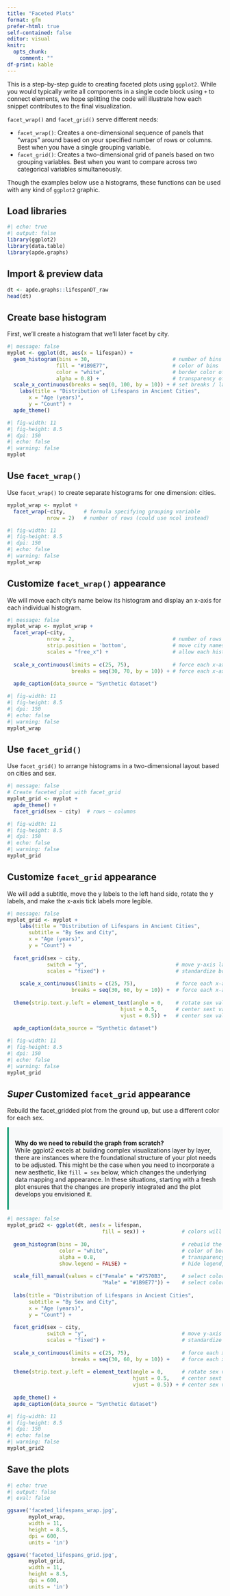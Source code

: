 ```yaml
---
title: "Faceted Plots"
format: gfm
prefer-html: true
self-contained: false
editor: visual
knitr:
  opts_chunk:
    comment: ""
df-print: kable
---
```


This is a step-by-step guide to creating faceted plots using `ggplot2`. While you would typically write all components in a single code block using `+` to connect elements, we hope splitting the code will illustrate how each snippet contributes to the final visualization.

`facet_wrap()` and `facet_grid()` serve different needs:

-   `facet_wrap()`: Creates a one-dimensional sequence of panels that "wraps" around based on your specified number of rows or columns. Best when you have a single grouping variable.
-   `facet_grid()`: Creates a two-dimensional grid of panels based on two grouping variables. Best when you want to compare across two categorical variables simultaneously.

Though the examples below use a histograms, these functions can be used with any kind of `ggplot2` graphic.

## Load libraries

```r
#| echo: true
#| output: false
library(ggplot2)
library(data.table)
library(apde.graphs)
```

## Import & preview data

```r
dt <- apde.graphs::lifespanDT_raw
head(dt)
```

## Create base histogram

First, we'll create a histogram that we'll later facet by city.

```r
#| message: false
myplot <- ggplot(dt, aes(x = lifespan)) +
  geom_histogram(bins = 30,                           # number of bins
                fill = "#1B9E77",                     # color of bins
                color = "white",                      # border color of bins
                alpha = 0.8) +                        # transparency of bins
  scale_x_continuous(breaks = seq(0, 100, by = 10)) + # set breaks / labels every 10 years
    labs(title = "Distribution of Lifespans in Ancient Cities",
       x = "Age (years)",
       y = "Count") +
  apde_theme()
```

```r
#| fig-width: 11 
#| fig-height: 8.5
#| dpi: 150
#| echo: false
#| warning: false
myplot
```

## Use `facet_wrap()`

Use `facet_wrap()` to create separate histograms for one dimension: cities.

```r
myplot_wrap <- myplot +
  facet_wrap(~city,      # formula specifying grouping variable
             nrow = 2)   # number of rows (could use ncol instead)
```

```r
#| fig-width: 11 
#| fig-height: 8.5
#| dpi: 150
#| echo: false
#| warning: false
myplot_wrap
```

## Customize `facet_wrap()` appearance

We will move each city's name below its histogram and display an x-axis for each individual histogram.

```r
#| message: false
myplot_wrap <- myplot_wrap +
  facet_wrap(~city,
             nrow = 2,                                # number of rows (could use ncol instead)
             strip.position = 'bottom',               # move city names below each histogram 
             scales = "free_x") +                     # allow each histogram to have its own x-axis
  
  scale_x_continuous(limits = c(25, 75),              # force each x-axis to have the same range
                     breaks = seq(30, 70, by = 10)) + # force each x-axis to have the same breaks
  
  apde_caption(data_source = "Synthetic dataset")
```

```r
#| fig-width: 11 
#| fig-height: 8.5
#| dpi: 150
#| echo: false
#| warning: false
myplot_wrap
```

## Use `facet_grid()`

Use `facet_grid()` to arrange histograms in a two-dimensional layout based on cities and sex.

```r
#| message: false
# Create faceted plot with facet_grid
myplot_grid <- myplot + 
  apde_theme() +
  facet_grid(sex ~ city)  # rows ~ columns
```

```r
#| fig-width: 11 
#| fig-height: 8.5
#| dpi: 150
#| echo: false
#| warning: false
myplot_grid
```

## Customize `facet_grid` appearance

We will add a subtitle, move the y labels to the left hand side, rotate the y labels, and make the x-axis tick labels more legible.

```r
#| message: false
myplot_grid <- myplot +
    labs(title = "Distribution of Lifespans in Ancient Cities", 
       subtitle = "By Sex and City", 
       x = "Age (years)",
       y = "Count") +
  
  facet_grid(sex ~ city,
             switch = "y",                             # move y-axis labels to left side
             scales = "fixed") +                       # standardize both axes for all histograms
  
    scale_x_continuous(limits = c(25, 75),             # force each x-axis to have the same range
                     breaks = seq(30, 60, by = 10)) +  # force each x-axis to have the same breaks
  
  theme(strip.text.y.left = element_text(angle = 0,    # rotate sex values 
                                     hjust = 0.5,      # center sext values horizontally 
                                     vjust = 0.5)) +   # center sex values vertically
  
  apde_caption(data_source = "Synthetic dataset")
```

```r
#| fig-width: 11 
#| fig-height: 8.5
#| dpi: 150
#| echo: false
#| warning: false
myplot_grid
```

## *Super* Customized `facet_grid` appearance

Rebuild the facet_gridded plot from the ground up, but use a different color for each sex. 

::: {.note-box style="background-color: #f8f9fa; padding: 1em; border-left: 4px solid #1b9e77; margin: 1em 0;"}
<b>Why do we need to rebuild the graph from scratch?</b><br/>While ggplot2 excels at building complex visualizations layer by layer, there are instances where the foundational structure of your plot needs to be adjusted. This might be the case when you need to incorporate a new aesthetic, like `fill = sex` below, which changes the underlying data mapping and appearance. In these situations, starting with a fresh plot ensures that the changes are properly integrated and the plot develops you envisioned it.
:::

```r
#| message: false
myplot_grid2 <- ggplot(dt, aes(x = lifespan, 
                               fill = sex)) +            # colors will differ by sex
  
  geom_histogram(bins = 30,                              # rebuild the histogram
                 color = "white",                        # color of border
                 alpha = 0.8,                            # transparency of bars
                 show.legend = FALSE) +                  # hide legend, could also use guides(fill = "none")
  
  scale_fill_manual(values = c("Female" = "#7570B3",     # select color for Female
                               "Male" = "#1B9E77")) +    # select color for Male
  
  labs(title = "Distribution of Lifespans in Ancient Cities", 
       subtitle = "By Sex and City", 
       x = "Age (years)",
       y = "Count") +
  
  facet_grid(sex ~ city,
             switch = "y",                               # move y-axis labels to left side
             scales = "fixed") +                         # standardize both axes for all histograms
  
  scale_x_continuous(limits = c(25, 75),                 # force each x-axis to have the same range
                     breaks = seq(30, 60, by = 10)) +    # force each x-axis to have the same breaks
  
  theme(strip.text.y.left = element_text(angle = 0,      # rotate sex values 
                                         hjust = 0.5,    # center sext values horizontally 
                                         vjust = 0.5)) + # center sex values vertically
  
  apde_theme() + 
  apde_caption(data_source = "Synthetic dataset")
```

```r
#| fig-width: 11 
#| fig-height: 8.5
#| dpi: 150
#| echo: false
#| warning: false
myplot_grid2
```


## Save the plots

```r
#| echo: true
#| output: false
#| eval: false

ggsave('faceted_lifespans_wrap.jpg',
       myplot_wrap,
       width = 11,
       height = 8.5,
       dpi = 600,
       units = 'in')

ggsave('faceted_lifespans_grid.jpg',
       myplot_grid,
       width = 11,
       height = 8.5,
       dpi = 600,
       units = 'in')
```
